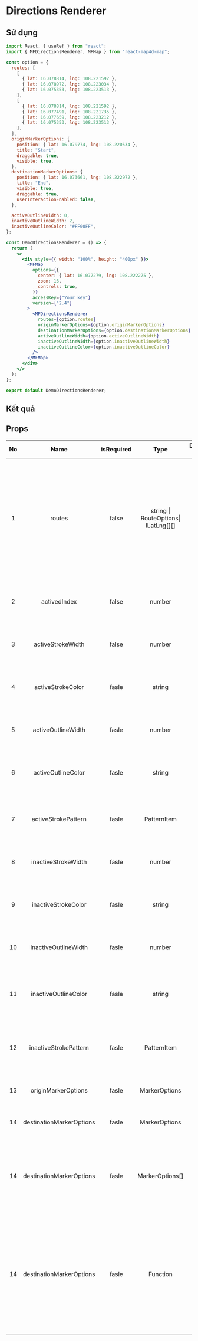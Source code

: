 # Directions Renderer

## Sử dụng

```jsx filename="demo.js" copy
import React, { useRef } from "react";
import { MFDirectionsRenderer, MFMap } from "react-map4d-map";

const option = {
  routes: [
    [
      { lat: 16.078814, lng: 108.221592 },
      { lat: 16.078972, lng: 108.223034 },
      { lat: 16.075353, lng: 108.223513 },
    ],
    [
      { lat: 16.078814, lng: 108.221592 },
      { lat: 16.077491, lng: 108.221735 },
      { lat: 16.077659, lng: 108.223212 },
      { lat: 16.075353, lng: 108.223513 },
    ],
  ],
  originMarkerOptions: {
    position: { lat: 16.079774, lng: 108.220534 },
    title: "Start",
    draggable: true,
    visible: true,
  },
  destinationMarkerOptions: {
    position: { lat: 16.073661, lng: 108.222972 },
    title: "End",
    visible: true,
    draggable: true,
    userInteractionEnabled: false,
  },

  activeOutlineWidth: 0,
  inactiveOutlineWidth: 2,
  inactiveOutlineColor: "#FF00FF",
};

const DemoDirectionsRenderer = () => {
  return (
    <>
      <div style={{ width: "100%", height: "400px" }}>
        <MFMap
          options={{
            center: { lat: 16.077279, lng: 108.222275 },
            zoom: 16,
            controls: true,
          }}
          accessKey={"Your key"}
          version={"2.4"}
        >
          <MFDirectionsRenderer
            routes={option.routes}
            originMarkerOptions={option.originMarkerOptions}
            destinationMarkerOptions={option.destinationMarkerOptions}
            activeOutlineWidth={option.activeOutlineWidth}
            inactiveOutlineWidth={option.inactiveOutlineWidth}
            inactiveOutlineColor={option.inactiveOutlineColor}
          />
        </MFMap>
      </div>
    </>
  );
};

export default DemoDirectionsRenderer;
```

## Kết quả


<DemoDirectionsRenderer />

## Props

| No  |           Name           | isRequired |                 Type                 | Default value |                                                                                 Description                                                                                  |
| :-: | :----------------------: | :--------: | :----------------------------------: | :-----------: | :--------------------------------------------------------------------------------------------------------------------------------------------------------------------------: |
|  1  |          routes          |   false    | string \| RouteOptions\| ILatLng[][] |               | Truyền vào một mảng 2 chiều các tọa độ ILatLng hoặc dữ liệu Route bằng JSON string trả về từ Map4D SDK API Route hoặc một đối tượng RouteOptions để tạo Directions Renderer. |
|  2  |       activedIndex       |   false    |                number                |               |                                                       Chỉ định index cho route được active trong Directions Renderer.                                                        |
|  3  |    activeStrokeWidth     |   false    |                number                |               |                                                             Chỉ định độ rộng của active line theo đơn vị point.                                                              |
|  4  |    activeStrokeColor     |   fasle    |                string                |               |                                                       Chỉ định màu sắc của active line theo mã HEX (ví dụ "#FF0000").                                                        |
|  5  |    activeOutlineWidth    |   fasle    |                number                |               |                                                            Chỉ định độ rộng của active outline theo đơn vị point.                                                            |
|  6  |    activeOutlineColor    |   fasle    |                string                |               |                                                      Chỉ định màu sắc của active outline theo mã HEX (ví dụ "#FF0000").                                                      |
|  7  |   activeStrokePattern    |   fasle    |             PatternItem              |               |                                                     Chỉ định pattern của active line. Tương tự như pattern của Polyline                                                      |
|  8  |   inactiveStrokeWidth    |   fasle    |                number                |               |                                                            Chỉ định độ rộng của inactive line theo đơn vị point.                                                             |
|  9  |   inactiveStrokeColor    |   fasle    |                string                |               |                                                      Chỉ định màu sắc của inactive line theo mã HEX (ví dụ "#FF0000").                                                       |
| 10  |   inactiveOutlineWidth   |   fasle    |                number                |               |                                                           Chỉ định độ rộng của inactive outline theo đơn vị point.                                                           |
| 11  |   inactiveOutlineColor   |   fasle    |                string                |               |                                                     Chỉ định màu sắc của inactive outline theo mã HEX (ví dụ "#FF0000").                                                     |
| 12  |  inactiveStrokePattern   |   fasle    |             PatternItem              |               |                                                   Chỉ định pattern của inactive outline. Tương tự như pattern của Polyline                                                   |
| 13  |   originMarkerOptions    |   fasle    |            MarkerOptions             |               |                                                                   Chỉ định các options cho marker bắt đầu.                                                                   |
| 14  | destinationMarkerOptions |   fasle    |            MarkerOptions             |               |                                                                  Chỉ định các options cho marker kết thúc.                                                                   |
| 14  | destinationMarkerOptions |   fasle    |           MarkerOptions[]            |               |                                    Là mảng marker option chỉ định các marker waypoint. Các marker waypoint này có vị trí nằm ngoài route                                     |
| 14  | destinationMarkerOptions |   fasle    |               Function               |               |  Chỉ định options callback sau khi thực hiện việc kéo Marker. Callback được gọi với tham số args là đối tượng chứa tọa độ LatLng của các Marker trong Directions Renderer.   |
